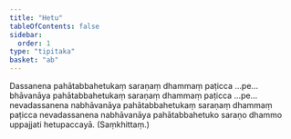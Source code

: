 ```yaml
---
title: "Hetu"
tableOfContents: false
sidebar:
  order: 1
type: "tipitaka"
basket: "ab"
---
```



<DynamicBreadcrumb />

<Division number="33">

<Paragraph number="1798">
Dassanena pahātabbahetukaṃ saraṇaṃ dhammaṃ paṭicca …pe…  bhāvanāya pahātabbahetukaṃ saraṇaṃ dhammaṃ paṭicca …pe…  nevadassanena nabhāvanāya pahātabbahetukaṃ saraṇaṃ dhammaṃ paṭicca nevadassanena nabhāvanāya pahātabbahetuko saraṇo dhammo uppajjati hetupaccayā. (Saṃkhittaṃ.)
</Paragraph>
</Division>